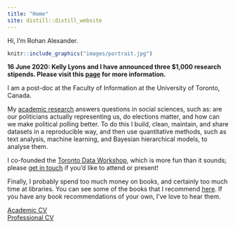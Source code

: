 ```yaml
---
title: "Home"
site: distill::distill_website
---
```


Hi, I’m Rohan Alexander.

```r
knitr::include_graphics("images/portrait.jpg") 
```

**16 June 2020: Kelly Lyons and I have announced three $1,000 research stipends. Please visit this [page](https://rohanalexander.com/toronto_data_workshop-stipends.html) for more information.**

I am a post-doc at the Faculty of Information at the University of Toronto, Canada. 

My [academic research](https://rohanalexander.com/academic.html) answers questions in social sciences, such as: are our politicians actually representing us, do elections matter, and how can we make political polling better. To do this I build, clean, maintain, and share datasets in a reproducible way, and then use quantitative methods, such as text analysis, machine learning, and Bayesian hierarchical models, to analyse them.

I co-founded the [Toronto Data Workshop](https://rohanalexander.com/toronto_data_workshop.html),  which is more fun than it sounds; please [get in touch](mailto:rohan.alexander@utoronto.ca) if you'd like to attend or present!

<!-- Based on my academic research I run a political poll in Australia: [Petit Poll](https://petitpoll.com). This combines non-representative polling data that we gather ourselves with a hierarchical Bayesian model to cheaply deliver meaningful Australian political polling. -->

Finally, I probably spend too much money on books, and certainly too much time at libraries. You can see some of the books that I recommend [here](https://rohanalexander.com/bookshelf.html). If you have any book recommendations of your own, I've love to hear them.

[Academic CV](pdfs/cv-academic-Rohan_Alexander.pdf)  
[Professional CV](pdfs/cv-professional-RohanAlexander.pdf)
